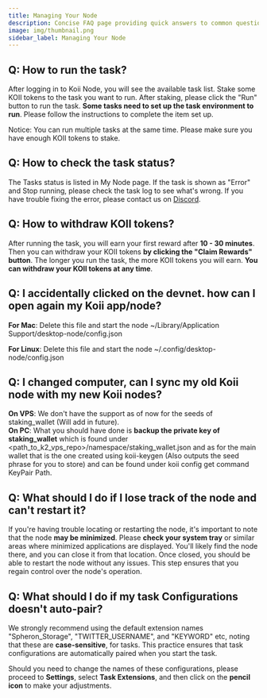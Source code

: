 ```yaml
---
title: Managing Your Node
description: Concise FAQ page providing quick answers to common questions about Managing Your Node.
image: img/thumbnail.png
sidebar_label: Managing Your Node
---
```



## Q: How to run the task?

After logging in to Koii Node, you will see the available task list. Stake some KOII tokens to the task you want to run. After staking, please click the "Run" button to run the task. **Some tasks need to set up the task environment to run**. Please follow the instructions to complete the item set up.

Notice: You can run multiple tasks at the same time. Please make sure you have enough KOII tokens to stake.

<ReactPlayer width="100%" controls url="https://www.youtube.com/watch?v=kktZhHyeb5w" />

## Q: How to check the task status?

The Tasks status is listed in My Node page. If the task is shown as "Error" and Stop running, please check the task log to see what's wrong. If you have trouble fixing the error, please contact us on [Discord](https://discord.com/invite/koii-network).

<ReactPlayer width="100%" controls url="https://www.youtube.com/watch?v=eFw-Voo9BNs" />

## Q: How to withdraw KOII tokens?

After running the task, you will earn your first reward after **10 - 30 minutes**. Then you can withdraw your KOII tokens **by clicking the "Claim Rewards" button**. The longer you run the task, the more KOII tokens you will earn. **You can withdraw your KOII tokens at any time**.

<ReactPlayer width="100%" controls url="https://youtu.be/dgUuOoSZ2Ds" />

## Q: I accidentally clicked on the devnet. how can I open again my Koii app/node?

**For Mac**: Delete this file and start the node ~/Library/Application Support/desktop-node/config.json

**For Linux**: Delete this file and start the node ~/.config/desktop-node/config.json

## Q: I changed computer, can I sync my old Koii node with my new Koii nodes?

**On VPS**: We don't have the support as of now for the seeds of staking_wallet (Will add in future).  
**On PC**: What you should have done is **backup the private key of staking_wallet** which is found under <path_to_k2_vps_repo>/namespace/staking_wallet.json and as for the main wallet that is the one created using koii-keygen
(Also outputs the seed phrase for you to store) and can be found under koii config get command KeyPair Path.

## Q: What should I do if I lose track of the node and can't restart it?

If you're having trouble locating or restarting the node, it's 
important to note that the node **may be minimized**. Please **check your system tray** or similar areas where minimized applications are displayed. You'll likely find the node there, and you can close it from that location. Once closed, 
you should be able to restart the node without any issues. This step ensures that you regain control over the node's operation.

## Q: What should I do if my task Configurations doesn't auto-pair?

We strongly recommend using the default extension names "Spheron_Storage", "TWITTER_USERNAME", and "KEYWORD" etc, noting that these are **case-sensitive**, for tasks. This practice ensures that task configurations are automatically paired when you start the task.

Should you need to change the names of these configurations, please proceed to **Settings**, select **Task Extensions**, and then click on the **pencil icon** to make your adjustments.